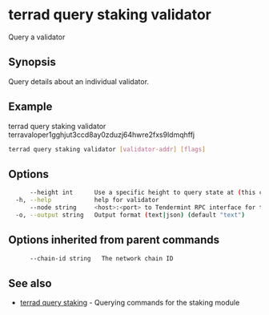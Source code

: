 # terrad query staking validator

Query a validator

## Synopsis

Query details about an individual validator.

## Example
terrad query staking validator terravaloper1gghjut3ccd8ay0zduzj64hwre2fxs9ldmqhffj

```sh Terrad
terrad query staking validator [validator-addr] [flags]
```

## Options

```sh Terrad
      --height int      Use a specific height to query state at (this can error if the node is pruning state)
  -h, --help            help for validator
      --node string     <host>:<port> to Tendermint RPC interface for this chain (default "tcp://localhost:26657")
  -o, --output string   Output format (text|json) (default "text")
```

## Options inherited from parent commands

```sh Terrad
      --chain-id string   The network chain ID
```

## See also

* [terrad query staking](terrad_query_staking.mdx)	 - Querying commands for the staking module


